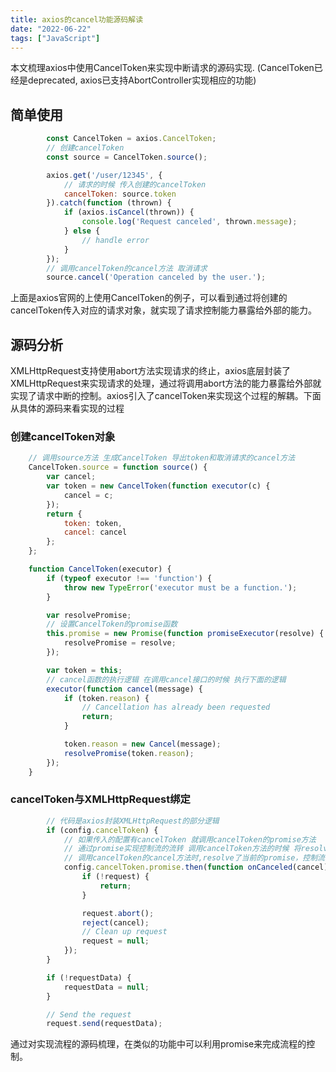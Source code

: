 ```yaml
---
title: axios的cancel功能源码解读
date: "2022-06-22"  
tags: ["JavaScript"]
---
```


本文梳理axios中使用CancelToken来实现中断请求的源码实现.
(CancelToken已经是deprecated, axios已支持AbortController实现相应的功能)
## 简单使用
```javascript    
        const CancelToken = axios.CancelToken;
        // 创建cancelToken
        const source = CancelToken.source();

        axios.get('/user/12345', {
            // 请求的时候 传入创建的cancelToken
            cancelToken: source.token
        }).catch(function (thrown) {
            if (axios.isCancel(thrown)) {
                console.log('Request canceled', thrown.message);
            } else {
                // handle error
            }
        });
        // 调用cancelToken的cancel方法 取消请求
        source.cancel('Operation canceled by the user.');
```
上面是axios官网的上使用CancelToken的例子，可以看到通过将创建的cancelToken传入对应的请求对象，就实现了请求控制能力暴露给外部的能力。
## 源码分析

XMLHttpRequest支持使用abort方法实现请求的终止，axios底层封装了XMLHttpRequest来实现请求的处理，通过将调用abort方法的能力暴露给外部就实现了请求中断的控制。axios引入了cancelToken来实现这个过程的解耦。下面从具体的源码来看实现的过程

### 创建cancelToken对象  
```javascript
    // 调用source方法 生成CancelToken 导出token和取消请求的cancel方法
    CancelToken.source = function source() {
        var cancel;
        var token = new CancelToken(function executor(c) {
            cancel = c;
        });
        return {
            token: token,
            cancel: cancel
        };
    };

    function CancelToken(executor) {
        if (typeof executor !== 'function') {
            throw new TypeError('executor must be a function.');
        }

        var resolvePromise;
        // 设置CancelToken的promise函数
        this.promise = new Promise(function promiseExecutor(resolve) {
            resolvePromise = resolve;
        });

        var token = this;
        // cancel函数的执行逻辑 在调用cancel接口的时候 执行下面的逻辑
        executor(function cancel(message) {
            if (token.reason) {
                // Cancellation has already been requested
                return;
            }

            token.reason = new Cancel(message);
            resolvePromise(token.reason);
        });
    }
```
### cancelToken与XMLHttpRequest绑定 
```javascript
        // 代码是axios封装XMLHttpRequest的部分逻辑
        if (config.cancelToken) {
            // 如果传入的配置有cancelToken 就调用cancelToken的promise方法 
            // 通过promise实现控制流的流转 调用cancelToken方法的时候 将resolve时机暴露给cancelToken
            // 调用cancelToken的cancel方法时,resolve了当前的promise，控制流程回到当前的后续流程，执行request.abort()从而完成请求的终止
            config.cancelToken.promise.then(function onCanceled(cancel) {
                if (!request) {
                    return;
                }

                request.abort();
                reject(cancel);
                // Clean up request
                request = null;
            });
        }

        if (!requestData) {
            requestData = null;
        }

        // Send the request
        request.send(requestData);
```

通过对实现流程的源码梳理，在类似的功能中可以利用promise来完成流程的控制。